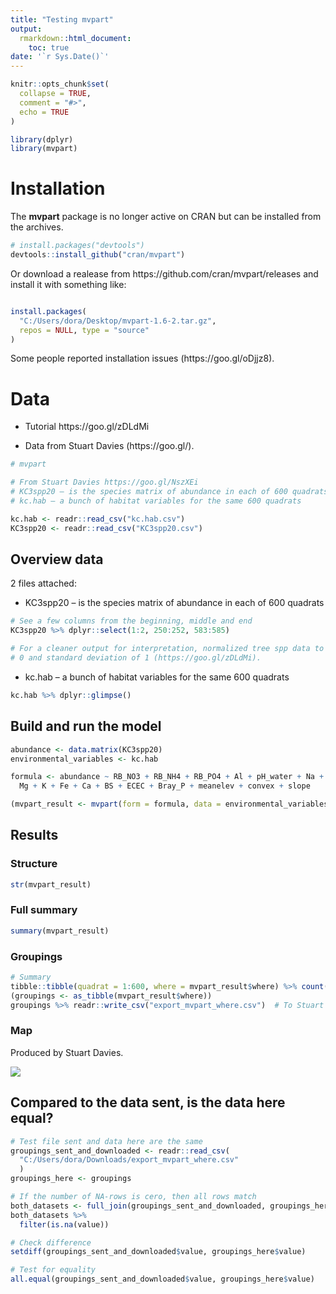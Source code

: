 ```yaml
---
title: "Testing mvpart"
output: 
  rmarkdown::html_document:
    toc: true
date: '`r Sys.Date()`'
---
```


```r
knitr::opts_chunk$set(
  collapse = TRUE,
  comment = "#>",
  echo = TRUE
)
```

```r
library(dplyr)
library(mvpart)
```

# Installation

The __mvpart__ package is no longer active on CRAN but can be installed from the archives.

```R
# install.packages("devtools")
devtools::install_github("cran/mvpart")
```

Or download a realease from https://github.com/cran/mvpart/releases and install it with something like:

```R

install.packages(
  "C:/Users/dora/Desktop/mvpart-1.6-2.tar.gz", 
  repos = NULL, type = "source"
)
```

Some people reported installation issues (https://goo.gl/oDjjz8).



# Data

- Tutorial https://goo.gl/zDLdMi

- Data from Stuart Davies (https://goo.gl/).

```r
# mvpart

# From Stuart Davies https://goo.gl/NszXEi
# KC3spp20 – is the species matrix of abundance in each of 600 quadrats
# kc.hab – a bunch of habitat variables for the same 600 quadrats

kc.hab <- readr::read_csv("kc.hab.csv")
KC3spp20 <- readr::read_csv("KC3spp20.csv")
```


## Overview data

2 files attached:

- KC3spp20 – is the species matrix of abundance in each of 600 quadrats

```r
# See a few columns from the beginning, middle and end
KC3spp20 %>% dplyr::select(1:2, 250:252, 583:585)

# For a cleaner output for interpretation, normalized tree spp data to a mean of
# 0 and standard deviation of 1 (https://goo.gl/zDLdMi).
```

- kc.hab – a bunch of habitat variables for the same 600 quadrats

```r
kc.hab %>% dplyr::glimpse()
```

## Build and run the model

```r
abundance <- data.matrix(KC3spp20)
environmental_variables <- kc.hab

formula <- abundance ~ RB_NO3 + RB_NH4 + RB_PO4 + Al + pH_water + Na + Mn + 
  Mg + K + Fe + Ca + BS + ECEC + Bray_P + meanelev + convex + slope

(mvpart_result <- mvpart(form = formula, data = environmental_variables))
```

## Results

### Structure

```r
str(mvpart_result)
```

### Full summary

```r
summary(mvpart_result)
```

### Groupings

```r
# Summary
tibble::tibble(quadrat = 1:600, where = mvpart_result$where) %>% count(where)
(groupings <- as_tibble(mvpart_result$where))
groupings %>% readr::write_csv("export_mvpart_where.csv")  # To Stuart Davies
```

### Map

Produced by Stuart Davies.

![](Screen Shot 2017-06-21 at 4.49.28 PM.png)

## Compared to the data sent, is the data here equal?

```r
# Test file sent and data here are the same
groupings_sent_and_downloaded <- readr::read_csv(
  "C:/Users/dora/Downloads/export_mvpart_where.csv"
  )
groupings_here <- groupings

# If the number of NA-rows is cero, then all rows match
both_datasets <- full_join(groupings_sent_and_downloaded, groupings_here)
both_datasets %>% 
  filter(is.na(value))

# Check difference
setdiff(groupings_sent_and_downloaded$value, groupings_here$value)

# Test for equality
all.equal(groupings_sent_and_downloaded$value, groupings_here$value)
```

